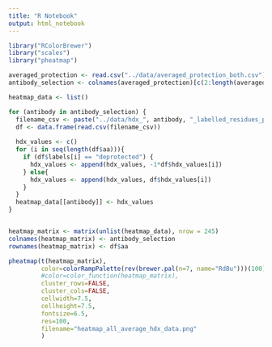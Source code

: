 ```yaml
---
title: "R Notebook"
output: html_notebook
---
```


```r
library("RColorBrewer")
library("scales")
library("pheatmap")
```

```r

averaged_protection <- read.csv("../data/averaged_protection_both.csv")
antibody_selection <- colnames(averaged_protection)[c(2:length(averaged_protection))]

heatmap_data <- list()

for (antibody in antibody_selection) {
  filename_csv <- paste("../data/hdx_", antibody, "_labelled_residues_pdb_5edv_chainA.csv", sep="")
  df <- data.frame(read.csv(filename_csv))
  
  hdx_values <- c()
  for (i in seq(length(df$aa))){
    if (df$labels[i] == "deprotected") {
      hdx_values <- append(hdx_values, -1*df$hdx_values[i])
    } else{
      hdx_values <- append(hdx_values, df$hdx_values[i])
    }
  }
  heatmap_data[[antibody]] <- hdx_values
}


heatmap_matrix <- matrix(unlist(heatmap_data), nrow = 245)
colnames(heatmap_matrix) <- antibody_selection
rownames(heatmap_matrix) <- df$aa
```


```r
pheatmap(t(heatmap_matrix),
         color=colorRampPalette(rev(brewer.pal(n=7, name="RdBu")))(100),
         #color=color_function(heatmap_matrix),
         cluster_rows=FALSE, 
         cluster_cols=FALSE,
         cellwidth=7.5, 
         cellheight=7.5,
         fontsize=6.5,
         res=100,
         filename="heatmap_all_average_hdx_data.png"
         )
```
